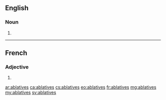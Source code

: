 ==English==

===Noun===
{{head|en|noun plural form}}

# {{plural of|ablative|lang=en}}

----

==French==

===Adjective===
{{fr-adj-form}} {{g|f-p}}

# {{feminine plural of|ablatif|lang=fr}}

[[ar:ablatives]]
[[ca:ablatives]]
[[cs:ablatives]]
[[eo:ablatives]]
[[fr:ablatives]]
[[mg:ablatives]]
[[my:ablatives]]
[[sv:ablatives]]